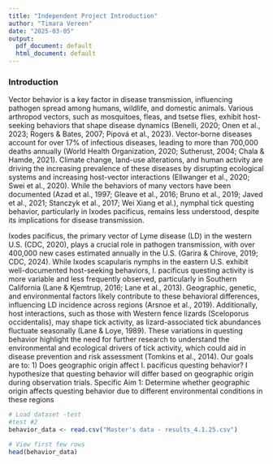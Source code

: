 ---
title: "Independent Project Introduction"
author: "Timara Vereen"
date: "2025-03-05"
output:
  pdf_document: default
  html_document: default
---

### Introduction
Vector behavior is a key factor in disease transmission, influencing pathogen spread among humans, wildlife, and domestic animals. Various arthropod vectors, such as mosquitoes, fleas, and tsetse flies, exhibit host-seeking behaviors that shape disease dynamics (Benelli, 2020; Onen et al., 2023; Rogers & Bates, 2007; Pipová et al., 2023). Vector-borne diseases account for over 17% of infectious diseases, leading to more than 700,000 deaths annually (World Health Organization, 2020; Sutherust, 2004; Chala & Hamde, 2021). Climate change, land-use alterations, and human activity are driving the increasing prevalence of these diseases by disrupting ecological systems and increasing host-vector interactions (Ellwanger et al., 2020; Swei et al., 2020). While the behaviors of many vectors have been documented (Azad et al., 1997; Gleave et al., 2016; Bruno et al., 2019; Javed et al., 2021; Stanczyk et al., 2017; Wei Xiang et al.), nymphal tick questing behavior, particularly in Ixodes pacificus, remains less understood, despite its implications for disease transmission.

Ixodes pacificus, the primary vector of Lyme disease (LD) in the western U.S. (CDC, 2020), plays a crucial role in pathogen transmission, with over 400,000 new cases estimated annually in the U.S. (Garira & Chirove, 2019; CDC, 2024). While Ixodes scapularis nymphs in the eastern U.S. exhibit well-documented host-seeking behaviors, I. pacificus questing activity is more variable and less frequently observed, particularly in Southern California (Lane & Kjemtrup, 2016; Lane et al., 2013). Geographic, genetic, and environmental factors likely contribute to these behavioral differences, influencing LD incidence across regions (Arsnoe et al., 2019). Additionally, host interactions, such as those with Western fence lizards (Sceloporus occidentalis), may shape tick activity, as lizard-associated tick abundances fluctuate seasonally (Lane & Loye, 1989). These variations in questing behavior highlight the need for further research to understand the environmental and ecological drivers of tick activity, which could aid in disease prevention and risk assessment (Tomkins et al., 2014).
Our goals are to: 1) Does geographic origin affect I. pacificus questing behavior? I hypothesize that questing behavior will differ based on geographic origin during observation trials. Specific Aim 1: Determine whether geographic origin affects questing behavior due to different environmental conditions in these regions

```{r}
# Load dataset -test
#test #2
behavior_data <- read.csv("Master's data - results_4.1.25.csv")

# View first few rows
head(behavior_data)

```
